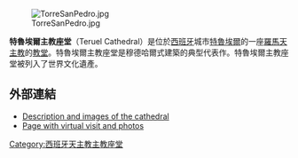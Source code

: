 [[Image:TorreSanPedro.jpg|thumb]]

'''特魯埃爾主教座堂'''（Teruel Cathedral）是位於[[西班牙|西班牙]]城市[[特魯埃爾|特魯埃爾]]的一座[[羅馬天主教|羅馬天主教]]的[[教堂|教堂]]。特魯埃爾主教座堂是穆德哈爾式建築的典型代表作。特魯埃爾主教座堂被列入了世界文化遺產。
==外部連結==
{{commons category|Teruel Cathedral}}
*[http://www.aragonmudejar.com/teruel/pag_catedral/catedral00.htm Description and images of the cathedral] {{Wayback|url=http://www.aragonmudejar.com/teruel/pag_catedral/catedral00.htm |date=20140915002407 }} {{es icon}}
*[http://www.caiaragon.com/en/actividades/index.asp?idAct=86&idSeccion=6&idTipo=77&idloc=450 Page with virtual visit and photos] {{Wayback|url=http://www.caiaragon.com/en/actividades/index.asp?idAct=86&idSeccion=6&idTipo=77&idloc=450 |date=20141006121035 }} {{es icon}} {{en icon}} {{fr icon}}
[[Category:西班牙天主教主教座堂|Category:西班牙天主教主教座堂]]